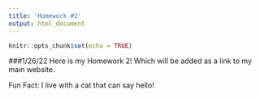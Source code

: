 ```yaml
---
title: 'Homework #2'
output: html_document
---
```


```r
knitr::opts_chunk$set(echo = TRUE)
```
###1/26/22
Here is my Homework 2! Which will be added as a link to my main website.

Fun Fact: I live with a cat that can say hello!


